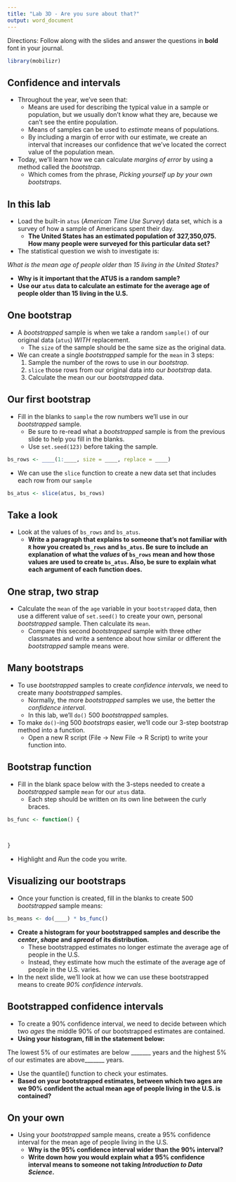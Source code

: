 ```yaml
---
title: "Lab 3D - Are you sure about that?"
output: word_document
---
```



Directions: Follow along with the slides and answer the questions in **bold** font in your journal.

\newline


```r
library(mobilizr)
```


## Confidence and intervals


- Throughout the year, we've seen that:
    - Means are used for describing the typical value in a sample or population, but we usually don't know what they are, because we can't see the entire population.
    - Means of samples can be used to _estimate_ means of populations.
    - By including a margin of error with our estimate, we create an interval that increases our confidence that we've located the correct value of the population mean.
- Today, we'll learn how we can calculate _margins of error_ by using a method called the _bootstrap_.
    - Which comes from the phrase, _Picking yourself up by your own bootstraps_.


## In this lab


- Load the built-in `atus` (_American Time Use Survey_) data set, which is a survey of how a sample of Americans spent their day.
    - **The United States has an estimated population of 327,350,075. How many people were surveyed for this particular data set?**
- The statistical question we wish to investigate is:

_What is the mean age of people older than 15 living in the United States?_

- **Why is it important that the ATUS is a random sample?**
- **Use our `atus` data to calculate an estimate for the average age of people older than 15 living in the U.S.**


## One bootstrap


- A _bootstrapped_ sample is when we take a random `sample()` of our original data (`atus`) _WITH_ replacement.
    - The `size` of the sample should be the same size as the original data.
- We can create a single _bootstrapped_ sample for the `mean` in 3 steps:
    1. Sample the number of the rows to use in our _bootstrap_.
    2. `slice` those rows from our original data into our _bootstrap_ data.
    3. Calculate the mean our our _bootstrapped_ data.
    

## Our first bootstrap


- Fill in the blanks to `sample` the row numbers we'll use in our _bootstrapped_ sample.
    - Be sure to re-read what a _bootstrapped_ sample is from the previous slide to help you fill in the blanks.
    - Use `set.seed(123)` before taking the sample.

```r
bs_rows <- ____(1:____, size = ____, replace = ____)
```

- We can use the `slice` function to create a new data set that includes each row from our `sample`

```r
bs_atus <- slice(atus, bs_rows)
```


## Take a look


- Look at the values of `bs_rows` and `bs_atus`.
    - **Write a paragraph that explains to someone that's not familiar with `R` how you created `bs_rows` and `bs_atus`. Be sure to include an explanation of what the _values_ of `bs_rows` mean and how those values are used to create `bs_atus`. Also, be sure to explain what each argument of each function does.**


## One strap, two strap
 

- Calculate the `mean` of the `age` variable in your `bootstrapped` data, then use a different value of `set.seed()` to create your own, personal _bootstrapped_ sample. Then calculate its `mean`.
    - Compare this second _bootstrapped_ sample with three other classmates and write a sentence about how similar or different the _bootstrapped_ sample means were.


## Many bootstraps


- To use _bootstrapped_ samples to create _confidence intervals_, we need to create many _bootstrapped_ samples.
    - Normally, the more _bootstrapped_ samples we use, the better the _confidence interval_.
    - In this lab, we'll `do()` 500 _bootstrapped_ samples.
- To make `do()`-ing 500 _bootstraps_ easier, we'll code our 3-step bootstrap method into a function.
    - Open a new R script (File -> New File -> R Script) to write your function into.
    

## Bootstrap function


- Fill in the blank space below with the 3-steps needed to create a _bootstrapped_ sample `mean` for our `atus` data.
    - Each step should be written on its own line between the curly braces.

```r
bs_func <- function() {
  
  
  
}
```

- Highlight and _Run_ the code you write. 


## Visualizing our bootstraps


- Once your function is created, fill in the blanks to create 500 _bootstrapped_ sample means:

```r
bs_means <- do(____) * bs_func()
```

- **Create a histogram for your bootstrapped samples and describe the _center_, _shape_ and _spread_ of its distribution.**
    - These bootstrapped estimates no longer estimate the average age of people in the U.S.
    - Instead, they estimate how much the estimate of the average age of people in the U.S. varies.
- In the next slide, we'll look at how we can use these bootstrapped means to create _90% confidence intervals_.


## Bootstrapped confidence intervals

    
- To create a 90% confidence interval, we need to decide between which two _ages_ the middle 90% of our bootstrapped estimates are contained.
- **Using your histogram, fill in the statement below:**

The lowest 5% of our estimates are below _______ years and the highest 5% of our estimates are above_______ years.

- Use the quantile() function to check your estimates.
- **Based on your bootstrapped estimates, between which two ages are we 90% confident the actual mean age of people living in the U.S. is contained?**

    

## On your own


- Using your _bootstrapped_ sample means, create a 95% confidence interval for the mean age of people living in the U.S.
    - **Why is the 95% confidence interval wider than the 90% interval?**
    - **Write down how you would explain what a 95% confidence interval means to someone not taking _Introduction to Data Science_.**
